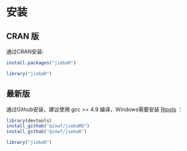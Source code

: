# 安装

## CRAN 版

通过CRAN安装:

```r
install.packages("jiebaR")
```

```r
library("jiebaR")
```

## 最新版

通过Github安装，建议使用 gcc >= 4.9 编译，Windows需要安装 [Rtools](http://cran.r-project.org/bin/windows/Rtools/) ：

```r
library(devtools)
install_github("qinwf/jiebaRD")
install_github("qinwf/jiebaR")
```

```r
library("jiebaR")
```
